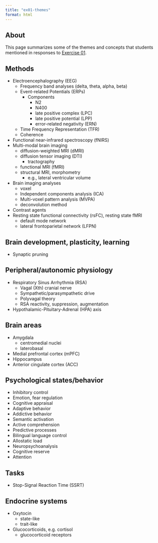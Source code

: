 ```yaml
---
title: "ex01-themes"
format: html
---
```


## About

This page summarizes some of the themes and concepts that students mentioned in responses to [Exercise 01](../exercises/ex01.qmd).

## Methods

- Electroencephalography (EEG)
  - Frequency band analyses (delta, theta, alpha, beta)
  - Event-related Potentials (ERPs)
    - Components
      - N2
      - N400
      - late positive complex (LPC)
      - late positive potential (LPP)
      - error-related negativity (ERN)
  - Time Frequency Representation (TFR)
  - Coherence
- Functional near-infrared spectroscopy (fNIRS)
- Multi-modal brain imaging
  - diffusion-weighted MRI (dMRI)
  - diffusion tensor imaging (DTI)
    - tractography
  - functional MRI (fMRI)
  - structural MRI, morphometry
    - e.g., lateral ventricular volume
- Brain imaging analyses
  - voxel
  - Independent components analysis (ICA)
  - Multi-voxel pattern analysis (MVPA)
  - deconvolution method
- Contrast agents
- Resting state functional connectivity (rsFC), resting state fMRI
  - default mode network
  - lateral frontoparietal network (LFPN)
  
## Brain development, plasticity, learning

- Synaptic pruning

## Peripheral/autonomic physiology

- Respiratory Sinus Arrhythmia (RSA)
  - Vagal (Xth) cranial nerve
  - Sympathetic/parasympathetic drive
  - Polyvagal theory
  - RSA reactivity, suppression, augmentation
- Hypothalamic-Pituitary-Adrenal (HPA) axis
  
## Brain areas

- Amygdala
  - centromedial nuclei
  - laterobasal
- Medial prefrontal cortex (mPFC)
- Hippocampus
- Anterior cingulate cortex (ACC)
  
## Psychological states/behavior

- Inhibitory control
- Emotion, fear regulation
- Cognitive appraisal
- Adaptive behavior
- Addictive behavior
- Semantic activation
- Active comprehension
- Predictive processes
- Bilingual language control
- Allostatic load
- Neuropsychoanalysis
- Cognitive reserve
- Attention

## Tasks

- Stop-Signal Reaction Time (SSRT)
  
## Endocrine systems

- Oxytocin
  - state-like
  - trait-like
- Glucocorticoids, e.g. cortisol
  - glucocorticoid receptors
